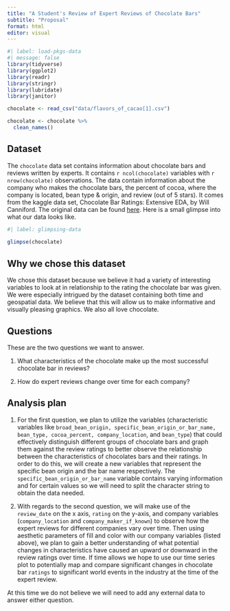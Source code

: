 ```yaml
---
title: "A Student's Review of Expert Reviews of Chocolate Bars"
subtitle: "Proposal"
format: html
editor: visual
---
```


```r
#| label: load-pkgs-data
#| message: false
library(tidyverse)
library(ggplot2)
library(readr)
library(stringr)
library(lubridate)
library(janitor)

chocolate <- read_csv("data/flavors_of_cacao[1].csv")

chocolate <- chocolate %>% 
  clean_names()
```

## Dataset

The `chocolate` data set contains information about chocolate bars and reviews written by experts. It contains `r ncol(chocolate)` variables with `r nrow(chocolate)` observations. The data contain information about the company who makes the chocolate bars, the percent of cocoa, where the company is located, bean type & origin, and review (out of 5 stars). It comes from the kaggle data set, Chocolate Bar Ratings: Extensive EDA, by Will Canniford. The original data can be found [here](https://www.kaggle.com/code/willcanniford/chocolate-bar-ratings-extensive-eda/data). Here is a small glimpse into what our data looks like.

```r
#| label: glimpsing-data
 
glimpse(chocolate)

```

## Why we chose this dataset

We chose this dataset because we believe it had a variety of interesting variables to look at in relationship to the rating the chocolate bar was given. We were especially intrigued by the dataset containing both time and geospatial data. We believe that this will allow us to make informative and visually pleasing graphics. We also all love chocolate.

## Questions

These are the two questions we want to answer.

1. What characteristics of the chocolate make up the most successful chocolate bar in reviews?

2. How do expert reviews change over time for each company?

## Analysis plan

1. For the first question, we plan to utilize the variables (characteristic variables like `broad_bean_origin, specific_bean_origin_or_bar_name, bean_type, cocoa_percent, company_location`, and `bean_type`) that could effectively distinguish different groups of chocolate bars and graph them against the review ratings to better observe the relationship between the characteristics of chocolates bars and their ratings. In order to do this, we will create a new variables that represent the specific bean origin and the bar name respectively. 
The `specific_bean_origin_or_bar_name` variable contains varying information and for certain values so we will need to split the character string to obtain the data needed. 

2. With regards to the second question, we will make use of the `review_date` on the x axis, `rating` on the y-axis, and company variables (`company_location` and `company_maker_if_known`) to observe how the expert reviews for different companies vary over time. Then using aesthetic parameters of fill and color with our company variables (listed above), we plan to gain a better understanding of what potential changes in characteristics have caused an upward or downward in the review ratings over time. 
If time allows we hope to use our time series plot to potentially map and compare significant changes in chocolate bar `ratings` to significant world events in the industry at the time of the expert review. 

At this time we do not believe we will need to add any external data to answer either question.
